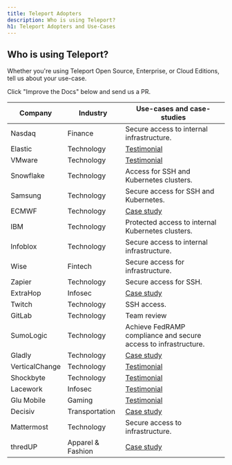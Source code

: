 ```yaml
---
title: Teleport Adopters
description: Who is using Teleport?
h1: Teleport Adopters and Use-Cases
---
```


## Who is using Teleport?

Whether you're using Teleport Open Source, Enterprise, or Cloud Editions, tell us about your use-case.

Click "Improve the Docs" below and send us a PR.

| Company        | Industry          | Use-cases and case-studies                                      |
|----------------|-------------------|-----------------------------------------------------------------|
| Nasdaq         | Finance           | Secure access to internal infrastructure.                       |
| Elastic        | Technology        | [Testimonial](https://goteleport.com/case-study/elastic-testimonial/)|
| VMware         | Technology        | [Testimonial](https://goteleport.com/case-study/vmware-testimonial/)|
| Snowflake      | Technology        | Access for SSH and Kubernetes clusters.                         |
| Samsung        | Technology        | Secure access for SSH and Kubernetes.                           |
| ECMWF          | Technology        | [Case study](https://goteleport.com/case-study/ecmwf/)          |
| IBM            | Technology        | Protected access to internal Kubernetes clusters.               |
| Infoblox       | Technology        | Secure access to internal infrastructure.                       |
| Wise           | Fintech           | Secure access for infrastructure.                               |
| Zapier         | Technology        | Secure access for SSH.                                          |
| ExtraHop       | Infosec           | [Case study](https://goteleport.com/case-study/extrahop/)       |
| Twitch         | Technology        | SSH access.                                                     |
| GitLab         | Technology        | Team review                                                     |
| SumoLogic      | Technology        | Achieve FedRAMP compliance and secure access to infrastructure. |
| Gladly         | Technology        | [Case study](https://goteleport.com/case-study/gladly/)         |
| VerticalChange | Technology        | [Testimonial](https://goteleport.com/case-study/verticalchange-testimonial/)|
| Shockbyte      | Technology        | [Testimonial](https://goteleport.com/case-study/shockbyte-testimonial/)|
| Lacework       | Infosec           | [Testimonial](https://goteleport.com/case-study/lacework-testimonial/)|
| Glu Mobile     | Gaming            | [Testimonial](https://goteleport.com/case-study/glumobile-testimonial/)|
| Decisiv        | Transportation    | [Case study](https://goteleport.com/case-study/decisiv/)        |
| Mattermost     | Technology        | Secure access to infrastructure.                                |
| thredUP        | Apparel & Fashion | [Case study](https://goteleport.com/case-study/thredup/)        |
